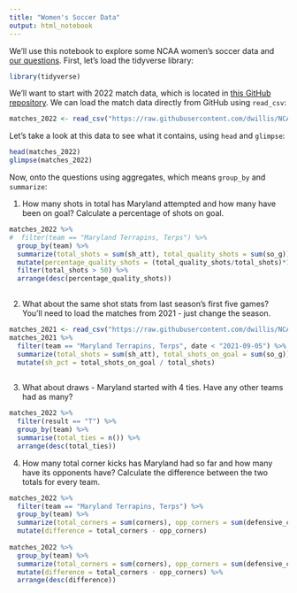 ```yaml
---
title: "Women's Soccer Data"
output: html_notebook
---
```


We'll use this notebook to explore some NCAA women's soccer data and [our questions](https://docs.google.com/spreadsheets/d/1kTSrnl1URmcexIWLDMWqDnp3q-c2OS45uifnhjp10n4/edit#gid=0). First, let's load the tidyverse library:

```r
library(tidyverse)
```

We'll want to start with 2022 match data, which is located in [this GitHub repository](https://github.com/dwillis/NCAAWomensSoccerData). We can load the match data directly from GitHub using `read_csv`:


```r
matches_2022 <- read_csv("https://raw.githubusercontent.com/dwillis/NCAAWomensSoccerData/main/data/ncaa_womens_soccer_matchstats_2022.csv")
```

Let's take a look at this data to see what it contains, using `head` and `glimpse`:

```r
head(matches_2022)
glimpse(matches_2022)
```

Now, onto the questions using aggregates, which means `group_by` and `summarize`:

1. How many shots in total has Maryland attempted and how many have been on goal? Calculate a percentage of shots on goal.

```r
matches_2022 %>% 
#  filter(team == "Maryland Terrapins, Terps") %>% 
  group_by(team) %>% 
  summarize(total_shots = sum(sh_att), total_quality_shots = sum(so_g)) %>% 
  mutate(percentage_quality_shots = (total_quality_shots/total_shots)*100) %>% 
  filter(total_shots > 50) %>% 
  arrange(desc(percentage_quality_shots))
 
```

2. What about the same shot stats from last season's first five games? You'll need to load the matches from 2021 - just change the season.

```r
matches_2021 <- read_csv("https://raw.githubusercontent.com/dwillis/NCAAWomensSoccerData/main/data/ncaa_womens_soccer_matchstats_2021.csv")
matches_2021 %>%
  filter(team == "Maryland Terrapins, Terps", date < "2021-09-05") %>%
  summarize(total_shots = sum(sh_att), total_shots_on_goal = sum(so_g)) %>%
  mutate(sh_pct = total_shots_on_goal / total_shots)
  
```


3. What about draws - Maryland started with 4 ties. Have any other teams had as many?

```r
matches_2022 %>% 
  filter(result == "T") %>%
  group_by(team) %>%
  summarise(total_ties = n()) %>%
  arrange(desc(total_ties)) 
```


4. How many total corner kicks has Maryland had so far and how many have its opponents have? Calculate the difference between the two totals for every team.

```r
matches_2022 %>% 
  filter(team == "Maryland Terrapins, Terps") %>% 
  group_by(team) %>% 
  summarize(total_corners = sum(corners), opp_corners = sum(defensive_corners)) %>% 
  mutate(difference = total_corners - opp_corners)
  
matches_2022 %>% 
  group_by(team) %>% 
  summarize(total_corners = sum(corners), opp_corners = sum(defensive_corners)) %>% 
  mutate(difference = total_corners - opp_corners) %>% 
  arrange(desc(difference))
```
